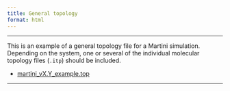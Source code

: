 ```yaml
---
title: General topology
format: html
---
```


<hr>

This is an example of a general topology file for a Martini simulation. Depending on the system, one or several of the individual molecular topology files (`.itp`) should be included.

- [martini_vX.Y_example.top](https://martini-library.s3.us-east-2.amazonaws.com/example_input_files/martini_vX.Y_example.top)

----------------------------------------------------------------------